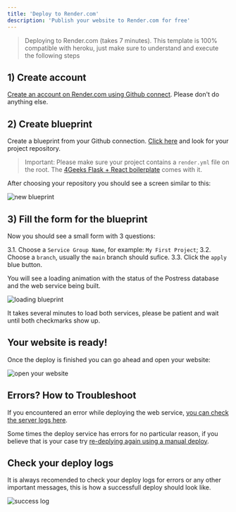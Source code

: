 ```yaml
---
title: 'Deploy to Render.com'
description: 'Publish your website to Render.com for free'
---
```


> Deploying to Render.com (takes 7 minutes). This template is 100% compatible with heroku, just make sure to understand and execute the following steps

## 1) Create account

[Create an account on Render.com using Github connect](https://dashboard.render.com/register?next=/). Please don't do anything else.

## 2) Create blueprint

Create a blueprint from your Github connection. [Click here](https://dashboard.render.com/select-repo?type=blueprint) and look for your project repository.

> Important: Please make sure your project contains a `render.yml` file on the root. The [4Geeks Flask + React boilerplate](https://github.com/4GeeksAcademy/react-flask-hello) comes with it.

After choosing your repository you should see a screen similar to this:

![new blueprint](../img/new-blueprint.png)

## 3) Fill the form for the blueprint

Now you should see a small form with 3 questions:

3.1. Choose a `Service Group Name`, for example: `My First Project`; 
3.2. Choose a `branch`, usually the `main` branch should sufice.
3.3. Click the `apply` blue button.

You will see a loading animation with the status of the Postress database and the web service being built.

![loading blueprint](../img/loading-blueprint.gif)

It takes several minutes to load both services, please be patient and wait until both checkmarks show up.

## Your website is ready!

Once the deploy is finished you can go ahead and open your website:

![open your website](../img/open-website.png)

## Errors? How to Troubleshoot

If you encountered an error while deploying the web service, [you can check the server logs here](../img/blueprint-error.gif). 

Some times the deploy service has errors for no particular reason, if you believe that is your case try [re-deplying again using a manual deploy](../img/manual-deploy.gif). 

## Check your deploy logs

It is always recomended to check your deploy logs for errors or any other important messages, this is how a successfull deploy should look like.

![success log](../img/success-log.png)


